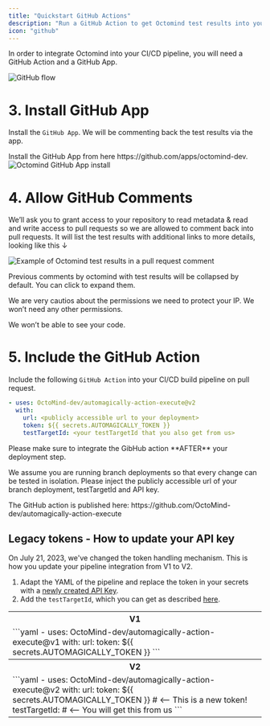 ```yaml
---
title: "Quickstart GitHub Actions"
description: "Run a GitHub Action to get Octomind test results into your pull request comments"
icon: "github"
---
```


In order to integrate Octomind into your CI/CD pipeline, you will need a GitHub Action and a GitHub App.

<Frame caption="Octomind GitHub Flow">
  <img
    src="/images/ci-integrations/github/Octomind-GitHub-flow.png"
    alt="GitHub flow"
  />
</Frame>

<Snippet file="supademo/snippet-create-api-key.mdx" />

<Snippet file="supademo/snippet-copy-test-target-id.mdx" />

# 3. Install GitHub App

Install the `GitHub App`. We will be commenting back the test results via the app.

<Tip>
  Install the GitHub App from here https://github.com/apps/octomind-dev.
</Tip>

<Frame caption="Octomind GitHub App install, screenshot 07/2023">
  <img
    src="/images/ci-integrations/github/Octomind-GitHub-App-install-screenshot.png"
    alt="Octomind GitHub App install"
  />
</Frame>

# 4. Allow GitHub Comments

We’ll ask you to grant access to your repository to read metadata & read and write access to pull requests so we are allowed to comment back into pull requests. It will list the test results with additional links to more details, looking like this ↓

<Frame caption="Example of Octomind test results in a pull request comment, screenshot 06/2023">
  <img
    src="/images/ci-integrations/github/Octomind-test-results-commit-comments-GitHub-example.png"
    alt="Example of Octomind test results in a pull request comment"
  />
</Frame>

Previous comments by octomind with test results will be collapsed by default. You can click to expand them.

We are very cautios about the permissions we need to protect your IP. We won’t need any other permissions.

<Info>We won’t be able to see your code.</Info>

# 5. Include the GitHub Action

Include the following `GitHub Action` into your CI/CD build pipeline on pull request.

```yaml
- uses: OctoMind-dev/automagically-action-execute@v2
  with:
    url: <publicly accessible url to your deployment>
    token: ${{ secrets.AUTOMAGICALLY_TOKEN }}
    testTargetId: <your testTargetId that you also get from us>
```

<div class="mt-8" />

<Warning>
  Please make sure to integrate the GibHub action **AFTER** your deployment
  step.
</Warning>

We assume you are running branch deployments so that every change can be tested in isolation. Please inject the publicly accessible url of your branch deployment, testTargetId and API key.

<div className="mt-8" />

<Tip>
  The GitHub action is published here:
  https://github.com/OctoMind-dev/automagically-action-execute
</Tip>

## Legacy tokens - How to update your API key

<Warning>
  On July 21, 2023, we've changed the token handling mechanism. This is how you
  update your pipeline integration from V1 to V2.
</Warning>

1. Adapt the YAML of the pipeline and replace the token in your secrets with a [newly created API Key](#1-create-an-api-key).
2. Add the `testTargetId`, which you can get as described [here](#2-copy-your-test-target-id).

<div>
<table>
  <tr>
    <th>V1</th>
  </tr>
  <tr>
    <td>
   ```yaml
- uses: OctoMind-dev/automagically-action-execute@v1
  with:
    url: <publicly accessible url to your deployment>
    token: ${{ secrets.AUTOMAGICALLY_TOKEN }}
  ```
    </td>
  </tr>
  <tr>
    <th>V2</th>
  </tr>
  <tr>
    <td>
   ```yaml
- uses: OctoMind-dev/automagically-action-execute@v2
  with:
    url: <publicly accessible url to your deployment>
    token: ${{ secrets.AUTOMAGICALLY_TOKEN }} # <-- This is a new token!
    testTargetId: <your testTargetId> # <-- You will get this from us
```
    </td>
  </tr>
</table>
</div>
